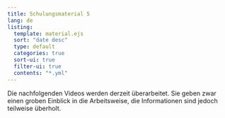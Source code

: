 ```yaml
---
title: Schulungsmaterial 5
lang: de
listing:
  template: material.ejs
  sort: "date desc"
  type: default
  categories: true
  sort-ui: true
  filter-ui: true
  contents: "*.yml"
---
```


::: {.callout-warning}
Die nachfolgenden Videos werden derzeit überarbeitet. Sie geben zwar einen groben Einblick in die Arbeitsweise, die Informationen sind jedoch teilweise überholt.
:::